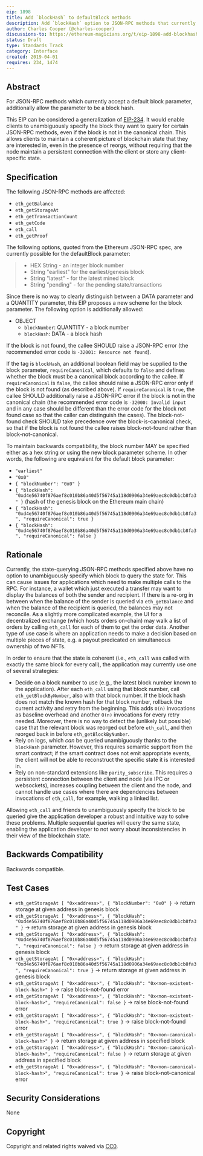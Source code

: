 ```yaml
---
eip: 1898
title: Add `blockHash` to defaultBlock methods
description: Add `blockHash` option to JSON-RPC methods that currently support defaultBlock parameter.
author: Charles Cooper (@charles-cooper)
discussions-to: https://ethereum-magicians.org/t/eip-1898-add-blockhash-option-to-json-rpc-methods-that-currently-support-defaultblock-parameter/11757
status: Draft
type: Standards Track
category: Interface
created: 2019-04-01
requires: 234, 1474
---
```


## Abstract

For JSON-RPC methods which currently accept a default block parameter, additionally allow the parameter to be a block hash.

This EIP can be considered a generalization of [EIP-234](./eip-234.md). It would enable clients to unambiguously specify the block they want to query for certain JSON-RPC methods, even if the block is not in the canonical chain. This allows clients to maintain a coherent picture of blockchain state that they are interested in, even in the presence of reorgs, without requiring that the node maintain a persistent connection with the client or store any client-specific state.

## Specification

The following JSON-RPC methods are affected:

- `eth_getBalance`
- `eth_getStorageAt`
- `eth_getTransactionCount`
- `eth_getCode`
- `eth_call`
- `eth_getProof`

The following options, quoted from the Ethereum JSON-RPC spec, are currently possible for the defaultBlock parameter:

> - HEX String - an integer block number
> - String "earliest" for the earliest/genesis block
> - String "latest" - for the latest mined block
> - String "pending" - for the pending state/transactions

Since there is no way to clearly distinguish between a DATA parameter and a QUANTITY parameter, this EIP proposes a new scheme for the block parameter. The following option is additionally allowed:

- OBJECT
  - `blockNumber`: QUANTITY - a block number
  - `blockHash`: DATA - a block hash

If the block is not found, the callee SHOULD raise a JSON-RPC error (the recommended error code is `-32001: Resource not found`).

If the tag is `blockHash`, an additional boolean field may be supplied to the block parameter, `requireCanonical`, which defaults to `false` and defines whether the block must be a canonical block according to the callee. If `requireCanonical` is `false`, the callee should raise a JSON-RPC error only if the block is not found (as described above). If `requireCanonical` is `true`, the callee SHOULD additionally raise a JSON-RPC error if the block is not in the canonical chain (the recommended error code is `-32000: Invalid input` and in any case should be different than the error code for the block not found case so that the caller can distinguish the cases). The block-not-found check SHOULD take precedence over the block-is-canonical check, so that if the block is not found the callee raises block-not-found rather than block-not-canonical.

To maintain backwards compatibility, the block number MAY be specified either as a hex string or using the new block parameter scheme. In other words, the following are equivalent for the default block parameter:

- `"earliest"`
- `"0x0"`
- `{ "blockNumber": "0x0" }`
- `{ "blockHash": "0xd4e56740f876aef8c010b86a40d5f56745a118d0906a34e69aec8c0db1cb8fa3" }` (hash of the genesis block on the Ethereum main chain)
- `{ "blockHash": "0xd4e56740f876aef8c010b86a40d5f56745a118d0906a34e69aec8c0db1cb8fa3", "requireCanonical": true }`
- `{ "blockHash": "0xd4e56740f876aef8c010b86a40d5f56745a118d0906a34e69aec8c0db1cb8fa3", "requireCanonical": false }`

## Rationale

Currently, the state-querying JSON-RPC methods specified above have no option to unambiguously specify which block to query the state for. This can cause issues for applications which need to make multiple calls to the RPC. For instance, a wallet which just executed a transfer may want to display the balances of both the sender and recipient. If there is a re-org in between when the balance of the sender is queried via `eth_getBalance` and when the balance of the recipient is queried, the balances may not reconcile. As a slightly more complicated example, the UI for a decentralized exchange (which hosts orders on-chain) may walk a list of orders by calling `eth_call` for each of them to get the order data. Another type of use case is where an application needs to make a decision based on multiple pieces of state, e.g. a payout predicated on simultaneous ownership of two NFTs.

In order to ensure that the state is coherent (i.e., `eth_call` was called with exactly the same block for every call), the application may currently use one of several strategies:

- Decide on a block number to use (e.g., the latest block number known to the application). After each `eth_call` using that block number, call `eth_getBlockByNumber`, also with that block number. If the block hash does not match the known hash for that block number, rollback the current activity and retry from the beginning. This adds `O(n)` invocations as baseline overhead and another `O(n)` invocations for every retry needed. Moreover, there is no way to detect the (unlikely but possible) case that the relevant block was reorged out before `eth_call`, and then reorged back in before `eth_getBlockByNumber`.
- Rely on logs, which *can* be queried unambiguously thanks to the `blockHash` parameter. However, this requires semantic support from the smart contract; if the smart contract does not emit appropriate events, the client will not be able to reconstruct the specific state it is interested in.
- Rely on non-standard extensions like `parity_subscribe`. This requires a persistent connection between the client and node (via IPC or websockets), increases coupling between the client and the node, and cannot handle use cases where there are dependencies between invocations of `eth_call`, for example, walking a linked list.

Allowing `eth_call` and friends to unambiguously specify the block to be queried give the application developer a robust and intuitive way to solve these problems. Multiple sequential queries will query the same state, enabling the application developer to not worry about inconsistencies in their view of the blockchain state.

## Backwards Compatibility

Backwards compatible.

## Test Cases

- `eth_getStorageAt [ "0x<address>", { "blockNumber": "0x0" }` -> return storage at given address in genesis block
- `eth_getStorageAt [ "0x<address>", { "blockHash": "0xd4e56740f876aef8c010b86a40d5f56745a118d0906a34e69aec8c0db1cb8fa3" }` -> return storage at given address in genesis block
- `eth_getStorageAt [ "0x<address>", { "blockHash": "0xd4e56740f876aef8c010b86a40d5f56745a118d0906a34e69aec8c0db1cb8fa3", "requireCanonical": false }` -> return storage at given address in genesis block
- `eth_getStorageAt [ "0x<address>", { "blockHash": "0xd4e56740f876aef8c010b86a40d5f56745a118d0906a34e69aec8c0db1cb8fa3", "requireCanonical": true }` -> return storage at given address in genesis block
- `eth_getStorageAt [ "0x<address>", { "blockHash": "0x<non-existent-block-hash>" }` -> raise block-not-found error
- `eth_getStorageAt [ "0x<address>", { "blockHash": "0x<non-existent-block-hash>", "requireCanonical": false }` -> raise block-not-found error
- `eth_getStorageAt [ "0x<address>", { "blockHash": "0x<non-existent-block-hash>", "requireCanonical": true }` -> raise block-not-found error
- `eth_getStorageAt [ "0x<address>", { "blockHash": "0x<non-canonical-block-hash>" }` -> return storage at given address in specified block
- `eth_getStorageAt [ "0x<address>", { "blockHash": "0x<non-canonical-block-hash>", "requireCanonical": false }` -> return storage at given address in specified block
- `eth_getStorageAt [ "0x<address>", { "blockHash": "0x<non-canonical-block-hash>", "requireCanonical": true }` -> raise block-not-canonical error

## Security Considerations

None


## Copyright

Copyright and related rights waived via [CC0](https://github.com/ethereum/EIPs/blob/master/LICENSE.md).
